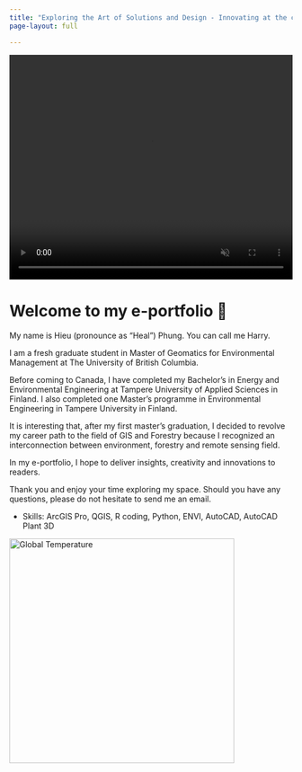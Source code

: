 ---
title: "Exploring the Art of Solutions and Design - Innovating at the crossroads of Forestry, Remote Sensing, and Environment"
page-layout: full

---
<div style="position: relative; text-align: left; color: white;">

<!-- Background video -->
<video autoplay muted loop playsinline style="width: 100%; height: 400px; object-fit: cover;">
  <source src="videos/WebMap.mp4" type="video/mp4">
  Your browser does not support the video tag.
</video>

<!-- Text block (optional) -->
<div style="position: absolute; top: 20%; left: 10%; transform: translateY(-20%); background: rgba(0, 0, 0, 0.5); padding: 20px; border-radius: 10px; max-width: 500px;">
  <h1 style="font-size: 2rem; color: #b3ffab;">Exploring the Art of Solutions and Design</h1>
  <p style="font-size: 1.2rem;">Innovating at the crossroads of Forestry, Remote Sensing, and Environment</p>
  <p style="margin-top: 20px;">Hieu Phung<br>April 13, 2025</p>
</div>

</div>


# Welcome to my e-portfolio 👋


My name is Hieu (pronounce as "Heal") Phung. You can call me Harry.

I am a fresh graduate student in Master of Geomatics for Environmental Management at The University of British Columbia.

Before coming to Canada, I have completed my Bachelor's in Energy and Environmental Engineering at Tampere University of Applied Sciences in Finland. I also completed one Master's programme in Environmental Engineering in Tampere University in Finland.

It is interesting that, after my first master's graduation, I decided to revolve my career path to the field of GIS and Forestry because I recognized an interconnection between environment, forestry and remote sensing field.

In my e-portfolio, I hope to deliver insights, creativity and innovations to readers.

Thank you and enjoy your time exploring my space. Should you have any questions, please do not hesitate to send me an email.

-   Skills: ArcGIS Pro, QGIS, R coding, Python, ENVI, AutoCAD, AutoCAD Plant 3D

::: {html}
<img src="images/nasa-global-warming.gif" alt="Global Temperature" width="400px"/>
:::
